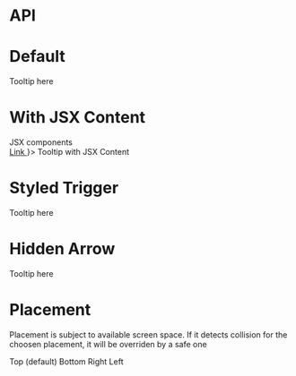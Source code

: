

<Meta title="Tooltip" component={Tooltip} />

# API

<Props of={Tooltip} />

# Default

<Preview>
  <Story name="Default">
     <Tooltip text="Consectetur nam repellendus exercitationem explicabo, quo aliquid"> Tooltip here </Tooltip>
  </Story>
</Preview>


# With JSX Content

<Preview>
  <Story name="With JSX Content">
       <Tooltip text={
        <>
          <Text is="p" color="white" small className={'w-72'}>
            JSX components <br />
            <a href="#" className="underline text-link"> Link </a>
          </Text>
        </>
      }>
        Tooltip with JSX Content
      </Tooltip>
  </Story>
</Preview>


# Styled Trigger
<Preview>
  <Story name="Styled Trigger">
      <Tooltip className="underline text-link" text={"Consectetur nam repellendus exercitationem explicabo, quo aliquid"}> Tooltip here
      </Tooltip>
  </Story>
</Preview>

# Hidden Arrow

<Preview>
  <Story name="Hidden Arrow">
      <Tooltip showArrow={false} text={"Consectetur nam repellendus exercitationem explicabo, quo aliquid"}>  Tooltip here
      </Tooltip>
  </Story>
</Preview>

# Placement

Placement is subject to available screen space. If it detects collision for the choosen placement, it will be overriden by a safe one

<Preview>
  <Story name="Placement">
    <div className="flex gap-6">
        <Tooltip placement="top"  text={"Consectetur nam repellendus exercitationem explicabo, quo aliquid"}>  Top (default)
        </Tooltip>
        <Tooltip placement="bottom"  text={"Consectetur nam repellendus exercitationem explicabo, quo aliquid"}>  Bottom
        </Tooltip>
        <Tooltip placement="right"  text={"Consectetur nam repellendus exercitationem explicabo, quo aliquid"}>  Right
        </Tooltip>
        <Tooltip placement="left"  text={"Consectetur nam repellendus exercitationem explicabo, quo aliquid"}>  Left
        </Tooltip>
    </div>
  </Story>
</Preview>
